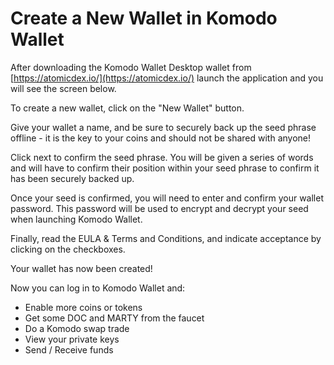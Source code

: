 

# Create a New Wallet in Komodo Wallet

After downloading the Komodo Wallet Desktop wallet from [https://atomicdex.io/](https://atomicdex.io/) launch the application and you will see the screen below.

<OptimizedImage title="Create a New Wallet in Komodo Wallet" src={createNewWallet1} classNaming="w-full" alt="Create a New Wallet in Komodo Wallet" />

To create a new wallet, click on the "New Wallet" button.

<OptimizedImage title="Create a New Wallet in Komodo Wallet" src={createNewWallet2} classNaming="w-full" alt="Create a New Wallet in Komodo Wallet" />

Give your wallet a name, and be sure to securely back up the seed phrase offline - it is the key to your coins and should not be shared with anyone!

Click next to confirm the seed phrase. You will be given a series of words and will have to confirm their position within your seed phrase to confirm it has been securely backed up.

<OptimizedImage title="Create a New Wallet in Komodo Wallet" src={createNewWallet3} classNaming="w-full" alt="Create a New Wallet in Komodo Wallet" />

Once your seed is confirmed, you will need to enter and confirm your wallet password. This password will be used to encrypt and decrypt your seed when launching Komodo Wallet.

<OptimizedImage title="Create a New Wallet in Komodo Wallet" src={createNewWallet4} classNaming="w-full" alt="Create a New Wallet in Komodo Wallet" />

Finally, read the EULA & Terms and Conditions, and indicate acceptance by clicking on the checkboxes.

<OptimizedImage title="Create a New Wallet in Komodo Wallet" src={createNewWallet5} classNaming="w-full" alt="Create a New Wallet in Komodo Wallet" />

Your wallet has now been created!

<OptimizedImage title="Create a New Wallet in Komodo Wallet" src={createNewWallet6} classNaming="w-full" alt="Create a New Wallet in Komodo Wallet" />

Now you can log in to Komodo Wallet and:

*   Enable more coins or tokens
*   Get some DOC and MARTY from the faucet
*   Do a Komodo swap trade
*   View your private keys
*   Send / Receive funds
